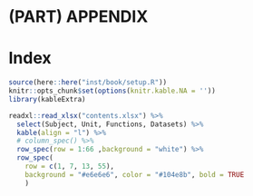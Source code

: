 
# (PART) APPENDIX {-}

# Index {#contents}

```r
source(here::here("inst/book/setup.R"))
knitr::opts_chunk$set(options(knitr.kable.NA = ''))
library(kableExtra)
```

```r
readxl::read_xlsx("contents.xlsx") %>%
  select(Subject, Unit, Functions, Datasets) %>%
  kable(align = "l") %>%
  # column_spec() %>%
  row_spec(row = 1:66 ,background = "white") %>%
  row_spec(
    row = c(1, 7, 13, 55),
    background = "#e6e6e6", color = "#104e8b", bold = TRUE
    )
```


